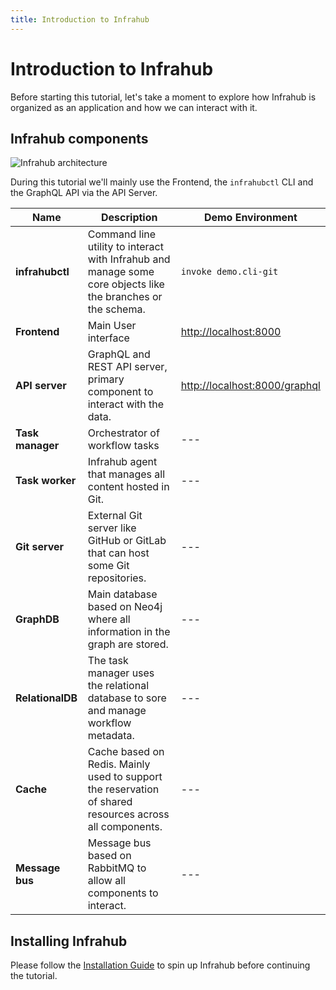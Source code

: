 ```yaml
---
title: Introduction to Infrahub
---
```


# Introduction to Infrahub

Before starting this tutorial, let's take a moment to explore how Infrahub is organized as an application and how we can interact with it.

## Infrahub components

![Infrahub architecture](../../media/high_level_architecture.excalidraw.svg)

During this tutorial we'll mainly use the Frontend, the `infrahubctl` CLI and the GraphQL API via the API Server.

| Name            | Description                                                                                                  | Demo Environment                                               |
| --------------- | ------------------------------------------------------------------------------------------------------------ | -------------------------------------------------------------- |
| **infrahubctl** | Command line utility to interact with Infrahub and manage some core objects like the branches or the schema. | `invoke demo.cli-git`                                          |
| **Frontend**    | Main User interface                                                                                          | [http://localhost:8000](http://localhost:8000)                 |
| **API server**  | GraphQL and REST API server, primary component to interact with the data.                                    | [http://localhost:8000/graphql](http://localhost:8000/graphql) |
| **Task manager**   | Orchestrator of workflow tasks                                                                            | ---                                                            |
| **Task worker**   | Infrahub agent that manages all content hosted in Git.                                                     | ---                                                            |
| **Git server**  | External Git server like GitHub or GitLab that can host some Git repositories.                               | ---                                                            |
| **GraphDB**     | Main database based on Neo4j where all information in the graph are stored.                                  | ---                                                            |
| **RelationalDB**  | The task manager uses the relational database to sore and manage workflow metadata.                        | ---                                                            |
| **Cache**       | Cache based on Redis. Mainly used to support the reservation of shared resources across all components.      | ---                                                            |
| **Message bus** | Message bus based on RabbitMQ to allow all components to interact.                                           | ---                                                            |

## Installing Infrahub

Please follow the [Installation Guide](../../guides/installation.mdx) to spin up Infrahub before continuing the tutorial.
